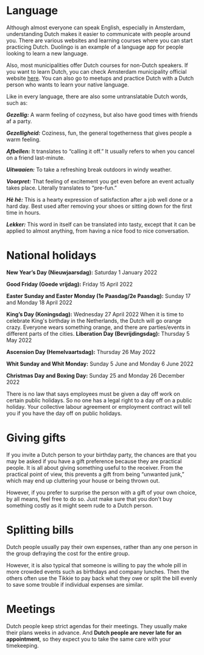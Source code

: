 
# Language 
Although almost everyone can speak English, especially in Amsterdam, understanding Dutch makes it easier to communicate with people around you. There are various websites and learning courses where you can start practicing Dutch. Duolingo is an example of a language app for people looking to learn a new language. 

Also, most municipalities offer Dutch courses for non-Dutch speakers. If you want to learn Dutch, you can check Amsterdam municipality official website [here](https://www.amsterdam.nl/en/education/learning-dutch/). You can also go to meetups and practice Dutch with a Dutch person who wants to learn your native language. 

Like in every language, there are also some untranslatable Dutch words, such as: 

***Gezellig:***	A warm feeling of cozyness, but also have good times with friends af a party.

***Gezelligheid:*** Coziness, fun, the general togetherness that gives people a warm feeling.

***Afbellen:*** It translates to “calling it off.” It usually refers to when you cancel on a friend last-minute.

***Uitwaaien:***	To take a refreshing break outdoors in windy weather.

***Voorpret:***	That feeling of excitement you get even before an event actually takes place. Literally translates to “pre-fun.”

***Hè hè:*** This is a hearty expression of satisfaction after a job well done or a hard day. Best used after removing your shoes or sitting down for the first time in hours.

***Lekker:*** This word in itself can be translated into tasty, except that it can be applied to almost anything, from having a nice food to nice conversation.
# National holidays 
**New Year’s Day (Nieuwjaarsdag):** Saturday 1 January 2022

**Good Friday (Goede vrijdag):** Friday 15 April 2022

**Easter Sunday and Easter Monday (1e Paasdag/2e Paasdag):** Sunday 17 and Monday 18 April 2022

**King’s Day (Koningsdag):** Wednesday 27 April 2022
When it is time to celebrate King's birthday in the Netherlands, the Dutch will go orange crazy. Everyone wears something orange, and there are parties/events in different parts of the cities. 
**Liberation Day (Bevrijdingsdag):** Thursday 5 May 2022

**Ascension Day (Hemelvaartsdag):** Thursday 26 May 2022

**Whit Sunday and Whit Monday:** Sunday 5 June and Monday 6 June 2022

**Christmas Day and Boxing Day:** Sunday 25 and Monday 26 December 2022

<Callout>
  There is no law that says employees must be given a day off work on certain public holidays. So no one has a legal right to a day off on a public holiday. Your collective labour agreement or employment contract will tell you if you have the day off on public holidays.
</Callout>

# Giving gifts
If you invite a Dutch person to your birthday party, the chances are that you may be asked if you have a gift preference because they are practical people. It is all about giving something useful to the receiver. From the practical point of view, this prevents a gift from being “unwanted junk,” which may end up cluttering your house or being thrown out.

However, if you prefer to surprise the person with a gift of your own choice, by all means, feel free to do so. Just make sure that you don't buy something costly as it might seem rude to a Dutch person. 
# Splitting bills 
Dutch people usually pay their own expenses, rather than any one person in the group defraying the cost for the entire group. 

However, it is also typical that someone is willing to pay the whole pill in more crowded events such as birthdays and company lunches. Then the others often use the Tikkie to pay back what they owe or split the bill evenly to save some trouble if individual expenses are similar. 

# Meetings 
Dutch people keep strict agendas for their meetings. They usually make their plans weeks in advance. And **Dutch people are never late for an appointment**, so they expect you to take the same care with your timekeeping. 
